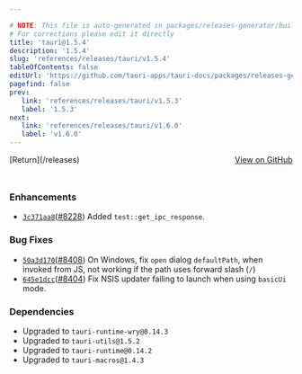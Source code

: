 ```yaml
---

# NOTE: This file is auto-generated in packages/releases-generator/build.ts
# For corrections please edit it directly
title: 'tauri@1.5.4'
description: '1.5.4'
slug: 'references/releases/tauri/v1.5.4'
tableOfContents: false
editUrl: 'https://github.com/tauri-apps/tauri-docs/packages/releases-generator/build.ts'
pagefind: false
prev:
   link: 'references/releases/tauri/v1.5.3'
   label: '1.5.3'
next:
   link: 'references/releases/tauri/v1.6.0'
   label: 'v1.6.0'
---
```


<div style="margin-bottom:3rem; display: flex; justify-content: space-between; align-items: center"><span>[Return](/releases)</span><span><a href="https://github.com/tauri-apps/tauri/releases/tag/tauri-v1.5.4">View on GitHub</a></span></div>

### Enhancements

- [`3c371aa8`](https://www.github.com/tauri-apps/tauri/commit/3c371aa8ee4032998f859b570702e81e26e77c6c)([#8228](https://www.github.com/tauri-apps/tauri/pull/8228)) Added `test::get_ipc_response`.

### Bug Fixes

- [`50a3d170`](https://www.github.com/tauri-apps/tauri/commit/50a3d170f242178d41fe7e8a3adf964541f6fe9c)([#8408](https://www.github.com/tauri-apps/tauri/pull/8408)) On Windows, fix `open` dialog `defaultPath`, when invoked from JS, not working if the path uses forward slash (`/`)
- [`645e1dcc`](https://www.github.com/tauri-apps/tauri/commit/645e1dcc6e113564e2ddaacf9cb8338aed1a0bd0)([#8404](https://www.github.com/tauri-apps/tauri/pull/8404)) Fix NSIS updater failing to launch when using `basicUi` mode.

### Dependencies

- Upgraded to `tauri-runtime-wry@0.14.3`
- Upgraded to `tauri-utils@1.5.2`
- Upgraded to `tauri-runtime@0.14.2`
- Upgraded to `tauri-macros@1.4.3`

